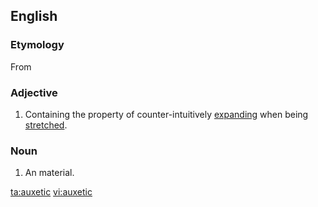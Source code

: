 ==English==

===Etymology===
From {{etyl|grc|en}} {{m|grc|αὐξητικός||growing, promoting growth, productive}}

===Adjective===
{{en-adj}}

# {{lb|en|chemistry}} Containing the property of counter-intuitively [[expand]]ing when being [[stretch]]ed.

===Noun===
{{en-noun}}

# An {{l|en|auxetic}} material.

[[ta:auxetic]]
[[vi:auxetic]]